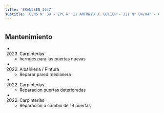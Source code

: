```yaml
---
title: 'BRANDSEN 1057'
subtitle: 'CENS N° 39 - EPC N° 11 ANTONIO J. BUCICH - JII N° 04/04° - CAIYJ LA BOCA'
---
```


#


## Mantenimiento

*  (2023) Carpinterías 
    + herrajes para las puertas nuevas

*  (2022) Albañileria / Pintura 
    + Reparar pared medianera

*  (2022) Carpinterías 
    + Reparacion puertas deterioradas

*  (2022) Carpinterías 
    + Reparación o cambio de 19 puertas



